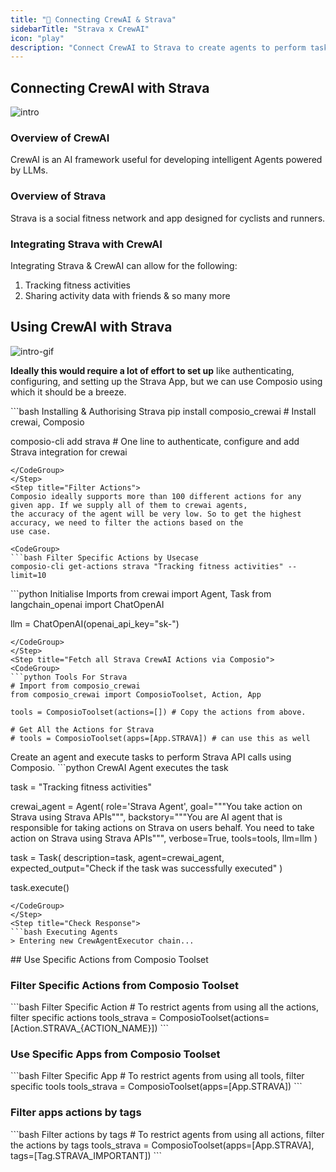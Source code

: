 ```yaml
---
title: "🚀 Connecting CrewAI & Strava"
sidebarTitle: "Strava x CrewAI"
icon: "play"
description: "Connect CrewAI to Strava to create agents to perform tasks using natural language"
---
```


## Connecting CrewAI with Strava
![intro](/media/intro.jpg)

### Overview of CrewAI

CrewAI is an AI framework useful for developing intelligent Agents powered by LLMs.

### Overview of Strava

Strava is a social fitness network and app designed for cyclists and runners.

### Integrating Strava with CrewAI

Integrating Strava & CrewAI can allow for the following:

1. Tracking fitness activities
2. Sharing activity data with friends
& so many more

## Using CrewAI with Strava
![intro-gif](/media/intro.gif)
<Steps>
<Step title="Setting Up the Environment">

**Ideally this would require a lot of effort to set up** like authenticating, configuring, and setting up the Strava App, but we can use Composio using which it should be a breeze.

<CodeGroup>
```bash Installing & Authorising Strava
pip install composio_crewai # Install crewai, Composio 

composio-cli add strava # One line to authenticate, configure and add Strava integration for crewai
```
</CodeGroup>
</Step>
<Step title="Filter Actions">
Composio ideally supports more than 100 different actions for any given app. If we supply all of them to crewai agents, 
the accuracy of the agent will be very low. So to get the highest accuracy, we need to filter the actions based on the 
use case.

<CodeGroup>
```bash Filter Specific Actions by Usecase
composio-cli get-actions strava "Tracking fitness activities" --limit=10
```
</CodeGroup>

</Step>
<Step title="Import Base Packages">

<CodeGroup>
```python Initialise Imports
from crewai import Agent, Task
from langchain_openai import ChatOpenAI

llm = ChatOpenAI(openai_api_key="sk-<OPENAI KEY>")
```
</CodeGroup>
</Step>
<Step title="Fetch all Strava CrewAI Actions via Composio">
<CodeGroup>
```python Tools For Strava
# Import from composio_crewai
from composio_crewai import ComposioToolset, Action, App

tools = ComposioToolset(actions=[]) # Copy the actions from above. 

# Get All the Actions for Strava
# tools = ComposioToolset(apps=[App.STRAVA]) # can use this as well
```
</CodeGroup>
</Step>
<Step title="Execute the Agent">
Create an agent and execute tasks to perform Strava API calls using Composio. 
<CodeGroup>
```python CrewAI Agent executes the task

task = "Tracking fitness activities"

crewai_agent = Agent(
    role='Strava Agent',
    goal="""You take action on Strava using Strava APIs""",
    backstory="""You are AI agent that is responsible for taking actions on Strava on users behalf. You need to take action on Strava using Strava APIs""",
    verbose=True,
    tools=tools,
    llm=llm
)

task = Task(
    description=task,
    agent=crewai_agent,
    expected_output="Check if the task was successfully executed"
)

task.execute()
```
</CodeGroup>
</Step>
<Step title="Check Response">
```bash Executing Agents
> Entering new CrewAgentExecutor chain...
```
</Step>
</Steps>
## Use Specific Actions from Composio Toolset

### Filter Specific Actions from Composio Toolset

<CodeGroup>
```bash Filter Specific Action
# To restrict agents from using all the actions, filter specific actions
tools_strava = ComposioToolset(actions=[Action.STRAVA_{ACTION_NAME}])
```
</CodeGroup>

### Use Specific Apps from Composio Toolset
<CodeGroup>
```bash Filter Specific App
# To restrict agents from using all tools, filter specific tools
tools_strava = ComposioToolset(apps=[App.STRAVA])
```
</CodeGroup>

### Filter apps actions by tags 
<CodeGroup>
```bash Filter actions by tags
# To restrict agents from using all actions, filter the actions by tags
tools_strava = ComposioToolset(apps=[App.STRAVA], tags=[Tag.STRAVA_IMPORTANT])
```
</CodeGroup>